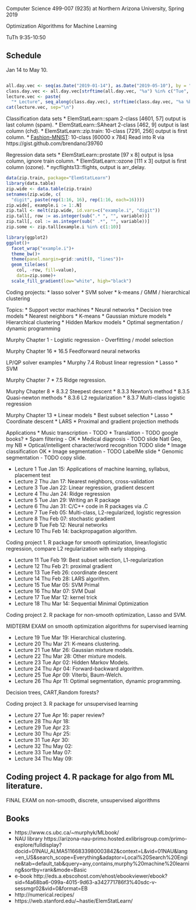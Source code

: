 Computer Science 499-007 (9235) at Northern Arizona University, Spring 2019

Optimization Algorithms for Machine Learning

TuTh 9:35-10:50

## Schedule

Jan 14 to May 10.

```r

all.day.vec <- seq(as.Date("2019-01-14"), as.Date("2019-05-10"), by = "day")
class.day.vec <- all.day.vec[strftime(all.day.vec, "%a") %in% c("Tue", "Thu")]
lecture.vec <- paste(
  "* Lecture", seq_along(class.day.vec), strftime(class.day.vec, "%a %b %d"))
cat(lecture.vec, sep="\n")

```

Classification data sets
* ElemStatLearn::spam 2-class [4601, 57] output is last column (spam).
* ElemStatLearn::SAheart 2-class [462, 9] output is last column (chd).
* ElemStatLearn::zip.train: 10-class [7291, 256] output is first column.
* [Fashion-MNIST](https://github.com/zalandoresearch/fashion-mnist):
  10-class [60000 x 784] Read into R via https://gist.github.com/brendano/39760
  
Regression data sets
* ElemStatLearn::prostate [97 x 8] output is lpsa column, ignore train column.
* ElemStatLearn::ozone [111 x 3] output is first column (ozone).
* nycflights13::flights, output is arr_delay.

```r
data(zip.train, package="ElemStatLearn")
library(data.table)
zip.wide <- data.table(zip.train)
setnames(zip.wide, c(
  "digit", paste(rep(1:16, 16), rep(1:16, each=16))))
zip.wide[, example.i := 1:.N]
zip.tall <- melt(zip.wide, id.vars=c("example.i", "digit"))
zip.tall[, row := as.integer(sub(".* ", "", variable))]
zip.tall[, col := as.integer(sub(" .*", "", variable))]
zip.some <- zip.tall[example.i %in% c(1:10)]

library(ggplot2)
ggplot()+
  facet_wrap("example.i")+
  theme_bw()+
  theme(panel.margin=grid::unit(0, "lines"))+
  geom_tile(aes(
    col, -row, fill=value),
    data=zip.some)+
  scale_fill_gradient(low="white", high="black")
```

Coding projects:
* lasso solver
* SVM solver
* k-means / GMM / hierarchical clustering

Topics:
* Support vector machines
* Neural networks
* Decision tree models
* Nearest neighbors
* K-means
* Gaussian mixture models
* Hierarchical clustering 
* Hidden Markov models
* Optimal segmentation / dynamic programming
   
Murphy Chapter 1
- Logistic regression
- Overfitting / model selection

Murphy Chapter 16
* 16.5 Feedforward neural networks

LP/QP solver examples
* Murphy 7.4 Robust linear regression
* Lasso
* SVM

Murphy Chapter 7 
* 7.5 Ridge regression.

Murphy Chapter 8
* 8.3.2 Steepest descent
* 8.3.3 Newton's method
* 8.3.5 Quasi-newton methods
* 8.3.6 L2 regularization
* 8.3.7 Multi-class logistic regression

 
Murphy Chapter 13 
* Linear models
* Best subset selection 
* Lasso
* Coordinate descent
* LARS
* Proximal and gradient projection methods

Applications
* Music transcription - TODO 
* Translation - TODO google books?
* Spam filtering - OK
* Medical diagnosis - TODO slide Natl Geo, my NB
* Optical/intelligent character/word recognition TODO slide
* Image classification OK
* Image segmentation - TODO LabelMe slide
* Genomic segmentation - TODO copy slide.
  
* Lecture 1 Tue Jan 15: Applications of machine learning, syllabus, placement test
* Lecture 2 Thu Jan 17: Nearest neighbors, cross-validation
* Lecture 3 Tue Jan 22: Linear regression, gradient descent
* Lecture 4 Thu Jan 24: Ridge regression
* Lecture 5 Tue Jan 29: Writing an R package
* Lecture 6 Thu Jan 31: C/C++ code in R packages via .C
* Lecture 7 Tue Feb 05: Multi-class, L2-regularized, logistic regression
* Lecture 8 Thu Feb 07: stochastic gradient
* Lecture 9 Tue Feb 12: Neural networks
* Lecture 10 Thu Feb 14: backpropagation algorithm.

Coding project 1. R package for smooth optimization, linear/logistic
regression, compare L2 regularization with early stopping.

* Lecture 11 Tue Feb 19: Best subset selection, L1-regularization
* Lecture 12 Thu Feb 21: proximal gradient
* Lecture 13 Tue Feb 26: coordinate descent
* Lecture 14 Thu Feb 28: LARS algorithm.
* Lecture 15 Tue Mar 05: SVM Primal 
* Lecture 16 Thu Mar 07: SVM Dual 
* Lecture 17 Tue Mar 12: kernel trick
* Lecture 18 Thu Mar 14: Sequential Minimal Optimization

Coding project 2. R package for non-smooth optimization, Lasso and
SVM.

MIDTERM EXAM on smooth optimization algorithms for supervised learning

* Lecture 19 Tue Mar 19: Hierarchical clustering.
* Lecture 20 Thu Mar 21: K-means clustering.
* Lecture 21 Tue Mar 26: Gaussian mixture models.
* Lecture 22 Thu Mar 28: Other mixture models.
* Lecture 23 Tue Apr 02: Hidden Markov Models.
* Lecture 24 Thu Apr 04: Forward-backward algorithm. 
* Lecture 25 Tue Apr 09: Viterbi, Baum-Welch.
* Lecture 26 Thu Apr 11: Optimal segmentation, dynamic programming.

Decision trees, CART,Random forests?

Coding project 3. R package for unsupervised learning

* Lecture 27 Tue Apr 16: paper review?
* Lecture 28 Thu Apr 18: 
* Lecture 29 Tue Apr 23: 
* Lecture 30 Thu Apr 25: 
* Lecture 31 Tue Apr 30: 
* Lecture 32 Thu May 02:
* Lecture 33 Tue May 07:
* Lecture 34 Thu May 09:

Coding project 4. R package for algo from ML literature.
- 

FINAL EXAM on non-smooth, discrete, unsupervised algorithms

## Books

* https://www.cs.ubc.ca/~murphyk/MLbook/
* NAU library https://arizona-nau-primo.hosted.exlibrisgroup.com/primo-explore/fulldisplay?docid=01NAU_ALMA51166833980003842&context=L&vid=01NAU&lang=en_US&search_scope=Everything&adaptor=Local%20Search%20Engine&tab=default_tab&query=any,contains,murphy%20machine%20learning&sortby=rank&mode=Basic
* e-book http://eds.a.ebscohost.com/ehost/ebookviewer/ebook?sid=f4a68ba6-099a-4015-9d63-a342771786f3%40sdc-v-sessmgr02&vid=0&format=EB
* http://numerical.recipes/
* https://web.stanford.edu/~hastie/ElemStatLearn/
